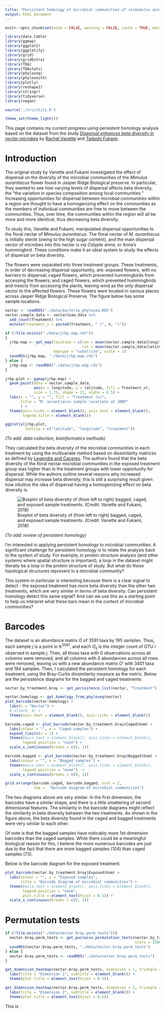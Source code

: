 ```yaml
---
title: "Persistent homology of microbial communities of <i>mimulus aurantiacus</i>"
output: html_document
---
```


```r
knitr::opts_chunk$set(echo = FALSE, warning = FALSE, cache = TRUE, message = FALSE)
```

```r
library(data.table)
library(ggmap)
library(ggplot2)
library(ggplotify)
library(grid)
library(gridExtra)
library(TDA)
library(TDAstats)
library(phyloseq)
library(phylosmith)
library(plotly)
library(reshape2)
library(stringr)
library(tidyverse)
library(vegan)

source('./src/utils.R')

theme_set(theme_light())

```

This page contains my current progress using persistent homology analysis based on the dataset from the study [*Dispersal enhances beta diversity in nectar microbes*](https://www.ncbi.nlm.nih.gov/pubmed/28597955) by [Rachel Vanette](http://entomology.ucdavis.edu/Faculty/Rachel_Vannette/) and [Tadashi Fukami](https://web.stanford.edu/~fukamit/). 

# Introduction

The original study by Vanette and Fukami investigated the effect of dispersal on the diversity of the microbial communities of the *Mimulus aurantiacus* flower found in Jasper Ridge Biological preserve. In particular, they wanted to see how varying levels of dispersal affects beta diversity, the "the variation in species composition among local communities." Increasing opportunities for dispersal between microbial communities within a region are thought to have a homogenizing effect on the communities as the members of individual communities are free to move between the communities. Thus, over time, the communities within the region will all be more and more identical, thus decreasing beta diversity.

To study this, Vanette and Fukami, manipulated dispersal opportunities to the floral nectar of *Mimulus aurantiacus*. The floral nectar of *M. aurantiacus* is initially sterile (owing to the high sugar content), and the main dispersal vector of microbes into this nectar is via *Calypte anna*, or Anna's hummingbird. These conditions make it an ideal system to study the effects of dispersal on beta diversity.

The flowers were separated into three treatment groups. These treatments, in order of decreasing dispersal opportunity, are: exposed flowers, with no barriers to dispersal; caged flowers, which prevented hummingbirds from accessing the flowers; and caged flowers, which prevented hummingbirds and insects from accessing the plants, leaving wind as the only dispersal vector to the affected flowers. These flowers were located in various places across Jasper Ridge Biological Preserve. The figure below has some sample locations.

```r
nectar <- readRDS("./data/bacteria_phyloseq.RDS")
nectar.sample_data <- nectar@sam_data %>% 
  add_count(Treatment) %>% 
  mutate(Treatment_n = paste0(Treatment, " (", n, ")"))

if (!file.exists("./data/jrbp.map.rds"))
{
  jrbp.map <- get_map(location = c(lon = mean(nectar.sample_data$longitude), 
                                   lat = mean(nectar.sample_data$latitude)), zoom = 17, 
                      maptype = "satellite", scale = 2)
  saveRDS(jrbp.map, "./data/jrbp.map.rds")
} else {
  jrbp.map <- readRDS("./data/jrbp.map.rds")
}

```

```r
jrbp.plot <- ggmap(jrbp.map) + 
  geom_point(data = nectar.sample_data,
             aes(x = longitude, y = latitude, fill = Treatment_n), 
             size = 1.75, shape = 21, alpha = 0.5) +
  labs(x = "", y = "", fill = "Treatment (n)",
       title = "M. aurantiacus sample locations at JRBP"
       ) +
  theme(axis.ticks = element_blank(), axis.text = element_blank(),
        legend.title = element_blank())
```

```r
ggplotly(jrbp.plot,
         tooltip = c("latitude", "longitude", "treatment"))
```


*(To add: data collection, bioinformatics methods)*

They calculated the beta diversity of the microbial communities in each treatment by using the multivariate method based on dissimilarity matrices as defined by [Legendre and Caceres](https://onlinelibrary.wiley.com/doi/full/10.1111/ele.12141). The authors found that the beta diversity of the floral nectar microbial communities in the exposed treatment group was higher than in the treatment groups with lower opportunity for dispersal. While the authors outline several reasons why increased dispersal may increase beta diversity, this is still a surprising result given how intuitive the idea of dispersal having a homogenizing effect on beta diversity is.

![Boxplot of beta diversity of (from left to right) bagged, caged, and exposed sample treatments. (Credit: Vanette and Fukami, 2018)](./figs/beta_disper.png)

*(To add: review of persistent homology)*

I'm interested in applying persistent homology to microbial communities. A significant challenge for persistent homology is to relate the analysis back to the system of study. For example, in protein structure analysis (and other systems where spatial structure is important), a loop in the dataset might literally be a loop in the protein structure of study. But what do these topological structures represent in a microbial community? 

This system in particular is interesting because there is a clear signal to detect - the exposed treatment has more beta diversity than the other two treatments, which are very similar in terms of beta diversity. Can persistent homology detect this same signal? And can we use this as a starting point to help us interpret what these bars mean in the context of microbial communities?

# Barcodes

The dataset is an abundance matrix $O$ of 3591 taxa by 195 samples. Thus, each sample $j$ is a point in $\mathbb{R}^{3591}$, and each $O_{ij}$ is the integer count of OTU $i$ observed in sample $j$. Then, all those taxa with 0 observations across all columns were removed, and all columns with 0 abundances across all rows were removed, leaving us with a new abundance matrix $O'$ with 3401 taxa and 194 samples. Then, I calculated the persistent homology for each treatment, using the Bray-Curtis dissimilarity measure as the metric. Below are the persistence diagrams for the bagged and caged treatments:

```r
nectar.by_treatment.bray <- get_persistence_list(nectar, "Treatment")
```


```r
nectar.homology <- get_homology_from_phyloseq(nectar)
plot_barcode(nectar.homology) + 
  labs(x = "Nectar") +
  # xlim(0, 4) + 
  theme(axis.text = element_blank(), axis.ticks = element_blank())
```

```r
barcode.caged <- plot_barcode(nectar.by_treatment.bray$Caged$hom) + 
  labs(colour = "", x = "Caged samples") +
  expand_limits(x = 1) + 
  theme(#axis.text = element_blank(), axis.ticks = element_blank(),
        legend.position = "none") +
  scale_x_continuous(breaks = c(0, 1))
```

```r
barcode.bagged <- plot_barcode(nectar.by_treatment.bray$Bagged$hom) + 
  labs(colour = "", x = "Bagged samples") +
  theme(#axis.text = element_blank(), axis.ticks = element_blank(),
        legend.position = "none")  +
  scale_x_continuous(breaks = c(0, 1))
```

```r
grid.arrange(barcode.caged, barcode.bagged, ncol = 2,
             top =  "Barcode diagram of microbial communities")
```

The two diagrams above are very similar. In the first dimension, the barcodes have a similar shape, and there is a little smattering of second dimensional features. The similarity in the barcode diagrams might reflect the similarity in beta diversity between the two treatments. As shown in the figure above, the beta diversity found in the caged and bagged treatments were very similar to each other. 

Of note is that the bagged samples have noticably more 1st-dimension barcodes than the caged samples. While there could be a meaningful biological reason for this, I believe the more numerous barcodes are just due to the fact that there are more bagged samples (104) than caged samples (73).

Below is the barcode diagram for the exposed treatment.

```r
plot_barcode(nectar.by_treatment.bray$Exposed$hom) + 
  labs(colour = "", x = "Exposed samples", 
       title = "Barcode diagram of microbial communities") +
  theme(#axis.text = element_blank(), axis.ticks = element_blank(),
        legend.position = "none",
        plot.title = element_text(hjust = 0.5)) +
  scale_x_continuous(breaks = c(0, 1))
```




# Permutation tests

```r
if (!file.exists("./data/nectar.bray.perm_tests")){
  nectar.bray.perm_tests <- get_pairwise_permutation_tests(nectar.by_treatment.bray, 
                                                           iters = 1500)
  saveRDS(nectar.bray.perm_tests, "./data/nectar.bray.perm_tests")
} else {
  nectar.bray.perm_tests <- readRDS("./data/nectar.bray.perm_tests")
}
```


```r
get_dimension_heatmap(nectar.bray.perm_tests, dimension = 1, triangle = TRUE) +   
  labs(title = "Dimension 1", subtitle = element_blank()) +
  theme(plot.title = element_text(hjust = 0.5))
```

```r
get_dimension_heatmap(nectar.bray.perm_tests, dimension = 2, triangle = TRUE) + 
  labs(title = "Dimension 2", subtitle = element_blank()) +
  theme(plot.title = element_text(hjust = 0.5)) 
```

This is 